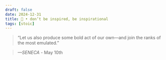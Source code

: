 ```yaml
---
draft: false 
date: 2024-12-31
title: 🗿 • don’t be inspired, be inspirational
tags: [stoic]
---
```


>  “Let us also produce some bold act of our own—and join the ranks of the most emulated.”

> *—SENECA* - May 10th